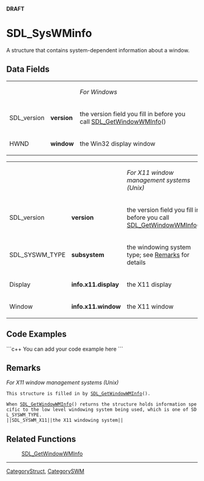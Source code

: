 <!-- pragma section-numbers off -->
<!-- pragma disable-camelcase -->
'''DRAFT'''

= SDL_SysWMinfo =
A structure that contains system-dependent information about a window.


== Data Fields ==
{|
|
|
|''For Windows''
|-
|SDL_version
|'''version'''
|the version field you fill in before you call [[SDL_GetWindowWMInfo]]()
|-
|HWND
|'''window'''
|the Win32 display window
|}

{|
|
|
|''For X11 window management systems (Unix)''
|-
|SDL_version
|'''version'''
|the version field you fill in before you call [[SDL_GetWindowWMInfo]]()
|-
|SDL_SYSWM_TYPE
|'''subsystem'''
|the windowing system type; see [[#Remarks|Remarks]] for details
|-
|Display
|'''info.x11.display'''
|the X11 display
|-
|Window
|'''info.x11.window'''
|the X11 window
|}

== Code Examples ==
```c++
You can add your code example here
```

== Remarks ==
''For X11 window management systems (Unix)''

 This structure is filled in by [[SDL_GetWindowWMInfo]]().

 When [[SDL_GetWindowWMInfo]]() returns the structure holds information specific to the low level windowing system being used, which is one of SDL_SYSWM_TYPE.
 ||SDL_SYSWM_X11||the X11 windowing system||

== Related Functions ==
:[[SDL_GetWindowWMInfo]]

----
[[CategoryStruct]], [[CategorySWM]]
